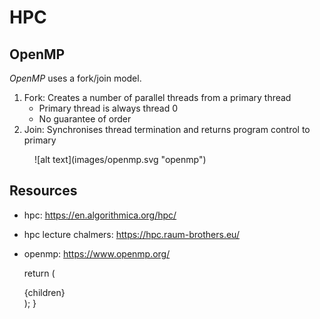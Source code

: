 
# HPC

## OpenMP

_OpenMP_ uses a fork/join model.

1. Fork: Creates a number of parallel threads from a primary thread
   - Primary thread is always thread 0
   - No guarantee of order
2. Join: Synchronises thread termination and returns program control to
   primary

<Figure id="fig-openmp" description="OpenMP">
  ![alt text](images/openmp.svg "openmp")
</Figure>

## Resources

- hpc: https://en.algorithmica.org/hpc/
- hpc lecture chalmers: https://hpc.raum-brothers.eu/
- openmp: https://www.openmp.org/

  return (
    <Page active="cpu">
      <div className="content">{children}</div>
    </Page>
  );
}
